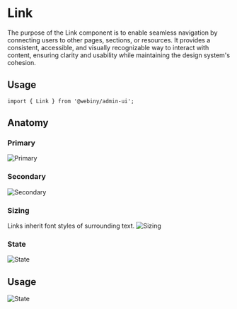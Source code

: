 

<Meta of={LinkStories} />

# Link

The purpose of the Link component is to enable seamless navigation by connecting users to other pages, sections, or resources. It provides a consistent, accessible, and visually recognizable way to interact with content, ensuring clarity and usability while maintaining the design system's cohesion.

<Canvas of={LinkStories.Default} />

## Usage

```
import { Link } from '@webiny/admin-ui';
```

## Anatomy

### Primary
<img src="/images/storybook/link/primary.png" alt="Primary"/>

### Secondary
<img src="/images/storybook/link/secondary.png" alt="Secondary"/>

### Sizing
Links inherit font styles of surrounding text.
<img src="/images/storybook/link/sizing.png" alt="Sizing"/>

### State
<img src="/images/storybook/link/states.png" alt="State"/>

## Usage
<img src="/images/storybook/link/usage.png" alt="State"/>